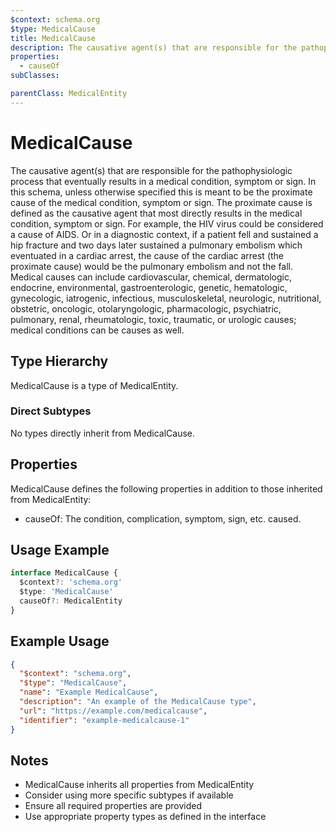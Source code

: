 ```yaml
---
$context: schema.org
$type: MedicalCause
title: MedicalCause
description: The causative agent(s) that are responsible for the pathophysiologic process that eventually results in a medical condition, symptom or sign. In this schema, unless otherwise specified this is meant to be the proximate cause of the medical condition, symptom or sign. The proximate cause is defined as the causative agent that most directly results in the medical condition, symptom or sign. For example, the HIV virus could be considered a cause of AIDS. Or in a diagnostic context, if a patient fell and sustained a hip fracture and two days later sustained a pulmonary embolism which eventuated in a cardiac arrest, the cause of the cardiac arrest (the proximate cause) would be the pulmonary embolism and not the fall. Medical causes can include cardiovascular, chemical, dermatologic, endocrine, environmental, gastroenterologic, genetic, hematologic, gynecologic, iatrogenic, infectious, musculoskeletal, neurologic, nutritional, obstetric, oncologic, otolaryngologic, pharmacologic, psychiatric, pulmonary, renal, rheumatologic, toxic, traumatic, or urologic causes; medical conditions can be causes as well.
properties:
  - causeOf
subClasses:

parentClass: MedicalEntity
---
```


# MedicalCause

The causative agent(s) that are responsible for the pathophysiologic process that eventually results in a medical condition, symptom or sign. In this schema, unless otherwise specified this is meant to be the proximate cause of the medical condition, symptom or sign. The proximate cause is defined as the causative agent that most directly results in the medical condition, symptom or sign. For example, the HIV virus could be considered a cause of AIDS. Or in a diagnostic context, if a patient fell and sustained a hip fracture and two days later sustained a pulmonary embolism which eventuated in a cardiac arrest, the cause of the cardiac arrest (the proximate cause) would be the pulmonary embolism and not the fall. Medical causes can include cardiovascular, chemical, dermatologic, endocrine, environmental, gastroenterologic, genetic, hematologic, gynecologic, iatrogenic, infectious, musculoskeletal, neurologic, nutritional, obstetric, oncologic, otolaryngologic, pharmacologic, psychiatric, pulmonary, renal, rheumatologic, toxic, traumatic, or urologic causes; medical conditions can be causes as well.

## Type Hierarchy

MedicalCause is a type of MedicalEntity.

### Direct Subtypes

No types directly inherit from MedicalCause.

## Properties

MedicalCause defines the following properties in addition to those inherited from MedicalEntity:

- causeOf: The condition, complication, symptom, sign, etc. caused.

## Usage Example

```typescript
interface MedicalCause {
  $context?: 'schema.org'
  $type: 'MedicalCause'
  causeOf?: MedicalEntity
}
```

## Example Usage

```json
{
  "$context": "schema.org",
  "$type": "MedicalCause",
  "name": "Example MedicalCause",
  "description": "An example of the MedicalCause type",
  "url": "https://example.com/medicalcause",
  "identifier": "example-medicalcause-1"
}
```

## Notes

- MedicalCause inherits all properties from MedicalEntity
- Consider using more specific subtypes if available
- Ensure all required properties are provided
- Use appropriate property types as defined in the interface
